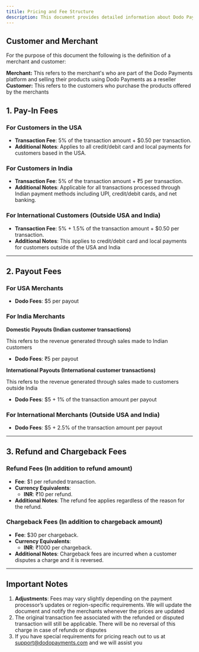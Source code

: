 ```yaml
---
titile: Pricing and Fee Structure
description: This document provides detailed information about Dodo Payments’ fee structure for processing transactions, issuing payouts, and refunds and chargebacks. All fees outlined here will apply once a merchant’s account is live.
---
```


## **Customer and Merchant**

For the purpose of this document the following is the definition of a merchant and customer:

**Merchant:** This refers to the merchant's who are part of the Dodo Payments platform and selling their products using Dodo Payments as a reseller 
**Customer:** This refers to the customers who purchase the products offered by the merchants

## **1. Pay-In Fees**

### **For Customers in the USA**

- **Transaction Fee**: 5% of the transaction amount + $0.50 per transaction.
- **Additional Notes**: Applies to all credit/debit card and local payments for customers based in the USA.

### **For Customers in India**

- **Transaction Fee**: 5% of the transaction amount + ₹5 per transaction.
- **Additional Notes**: Applicable for all transactions processed through Indian payment methods including UPI, credit/debit cards, and net banking.

### **For International Customers (Outside USA and India)**

- **Transaction Fee**: 5% + 1.5% of the transaction amount + $0.50 per transaction.
- **Additional Notes**: This applies to credit/debit card and local payments for customers outside of the USA and India

---

## **2. Payout Fees**

### **For USA Merchants**

- **Dodo Fees**: $5 per payout

### **For India Merchants**

**Domestic Payouts (Indian customer transactions)**

This refers to the revenue generated through sales made to Indian customers

- **Dodo Fees**: ₹5 per payout

**International Payouts (International customer transactions)**

This refers to the revenue generated through sales made to customers outside India

- **Dodo Fees**: $5 + 1% of the transaction amount per payout

### **For International Merchants (Outside USA and India)**

- **Dodo Fees**: $5 + 2.5% of the transaction amount per payout

---

## **3. Refund and Chargeback Fees**

### **Refund Fees (In addition to refund amount)**

- **Fee**: $1 per refunded transaction.
- **Currency Equivalents**:
    - **INR**: ₹10 per refund.
- **Additional Notes**: The refund fee applies regardless of the reason for the refund.

### **Chargeback Fees (In addition to chargeback amount)**

- **Fee**: $30 per chargeback.
- **Currency Equivalents**:
    - **INR**: ₹1000 per chargeback.
- **Additional Notes**: Chargeback fees are incurred when a customer disputes a charge and it is reversed.

---

## **Important Notes**

1. **Adjustments**: Fees may vary slightly depending on the payment processor’s updates or region-specific requirements. We will update the document and notify the merchants whenever the prices are updated
2. The original transaction fee associated with the refunded or disputed transaction will still be applicable. There will be no reversal of this charge in case of refunds or disputes
3. If you have special requirements for pricing reach out to us at support@dodopayments.com and we will assist you